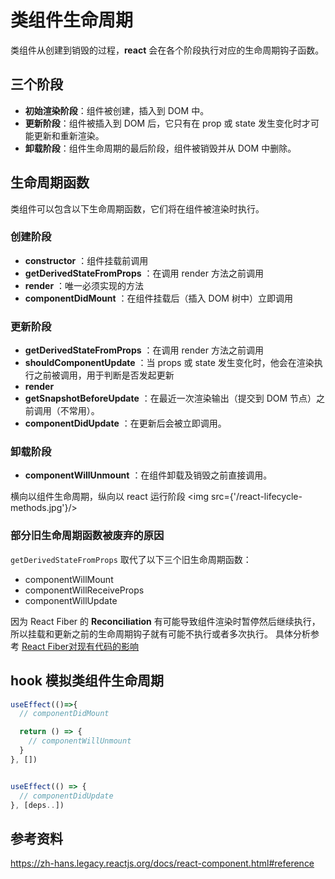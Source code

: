 # 类组件生命周期
类组件从创建到销毁的过程，**react** 会在各个阶段执行对应的生命周期钩子函数。

## 三个阶段
- **初始渲染阶段**：组件被创建，插入到 DOM 中。
- **更新阶段**：组件被插入到 DOM 后，它只有在 prop 或 state 发生变化时才可能更新和重新渲染。
- **卸载阶段**：组件生命周期的最后阶段，组件被销毁并从 DOM 中删除。

## 生命周期函数

类组件可以包含以下生命周期函数，它们将在组件被渲染时执行。

### 创建阶段

- **constructor** ：组件挂载前调用
- **getDerivedStateFromProps** ：在调用 render 方法之前调用
- **render** ：唯一必须实现的方法
- **componentDidMount** ：在组件挂载后（插入 DOM 树中）立即调用

### 更新阶段

- **getDerivedStateFromProps** ：在调用 render 方法之前调用
- **shouldComponentUpdate** ：当 props 或 state 发生变化时，他会在渲染执行之前被调用，用于判断是否发起更新
- **render**
- **getSnapshotBeforeUpdate** ：在最近一次渲染输出（提交到 DOM 节点）之前调用（不常用）。
- **componentDidUpdate** ：在更新后会被立即调用。

### 卸载阶段

- **componentWillUnmount** ：在组件卸载及销毁之前直接调用。

横向以组件生命周期，纵向以 react 运行阶段
<img src={'/react-lifecycle-methods.jpg'}/>

### 部分旧生命周期函数被废弃的原因
`getDerivedStateFromProps` 取代了以下三个旧生命周期函数：

- componentWillMount
- componentWillReceiveProps
- componentWillUpdate

因为 React Fiber 的 **Reconciliation** 有可能导致组件渲染时暂停然后继续执行，所以挂载和更新之前的生命周期钩子就有可能不执行或者多次执行。
具体分析参考 [React Fiber对现有代码的影响](https://zhuanlan.zhihu.com/p/26027085) 

## hook 模拟类组件生命周期
``` js 
useEffect(()=>{
  // componentDidMount

  return () => {
    // componentWillUnmount
  }
}, [])


useEffect(() => {
  // componentDidUpdate
}, [deps..])
```

## 参考资料
https://zh-hans.legacy.reactjs.org/docs/react-component.html#reference